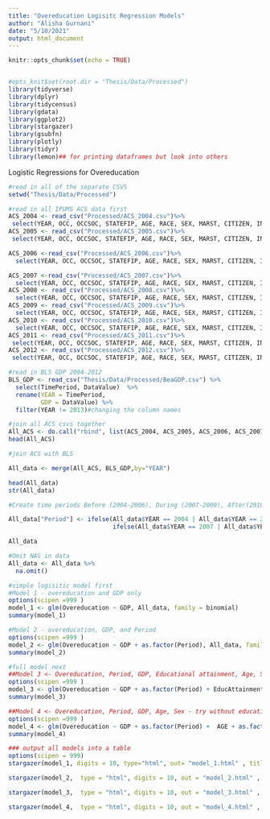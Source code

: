 ```yaml
---
title: "Overeducation Logisitc Regression Models"
author: "Alisha Gurnani"
date: "5/10/2021"
output: html_document
---
```



```r
knitr::opts_chunk$set(echo = TRUE)


#opts_knit$set(root.dir = "Thesis/Data/Processed")
library(tidyverse)
library(dplyr)
library(tidycensus)
library(gdata)
library(ggplot2)
library(stargazer)
library(gsubfn)
library(plotly)
library(tidyr)
library(lemon)## for printing dataframes but look into others
```


Logistic Regressions for Overeducation


```r
#read in all of the separate CSVS
setwd("Thesis/Data/Processed")

#read in all IPUMS ACS data first
ACS_2004 <- read_csv("Processed/ACS_2004.csv")%>%
 select(YEAR, OCC, OCCSOC, STATEFIP, AGE, RACE, SEX, MARST, CITIZEN, INCTOT, REGION,IND, EducAttainment, Overeducation)
ACS_2005 <- read_csv("Processed/ACS_2005.csv")%>%
 select(YEAR, OCC, OCCSOC, STATEFIP, AGE, RACE, SEX, MARST, CITIZEN, INCTOT, REGION,IND, EducAttainment, Overeducation)

ACS_2006 <-read_csv("Processed/ACS_2006.csv")%>%
  select(YEAR, OCC, OCCSOC, STATEFIP, AGE, RACE, SEX, MARST, CITIZEN, INCTOT, REGION,IND, EducAttainment, Overeducation)

ACS_2007 <-read_csv("Processed/ACS_2007.csv")%>%
  select(YEAR, OCC, OCCSOC, STATEFIP, AGE, RACE, SEX, MARST, CITIZEN, INCTOT, REGION,IND, EducAttainment, Overeducation)
ACS_2008 <- read_csv("Processed/ACS_2008.csv")%>%
  select(YEAR, OCC, OCCSOC, STATEFIP, AGE, RACE, SEX, MARST, CITIZEN, INCTOT, REGION,IND, EducAttainment, Overeducation)
ACS_2009 <- read_csv("Processed/ACS_2009.csv")%>%
  select(YEAR, OCC, OCCSOC, STATEFIP, AGE, RACE, SEX, MARST, CITIZEN, INCTOT, REGION,IND, EducAttainment, Overeducation)
ACS_2010 <- read_csv("Processed/ACS_2010.csv")%>%
  select(YEAR, OCC, OCCSOC, STATEFIP, AGE, RACE, SEX, MARST, CITIZEN, INCTOT, REGION,IND, EducAttainment, Overeducation)
ACS_2011 <- read_csv("Processed/ACS_2011.csv")%>%
 select(YEAR, OCC, OCCSOC, STATEFIP, AGE, RACE, SEX, MARST, CITIZEN, INCTOT, REGION,IND, EducAttainment, Overeducation)
ACS_2012 <- read_csv("Processed/ACS_2012.csv")%>%
 select(YEAR, OCC, OCCSOC, STATEFIP, AGE, RACE, SEX, MARST, CITIZEN, INCTOT, REGION,IND, EducAttainment, Overeducation)

#read in BLS GDP 2004-2012
BLS_GDP <- read_csv("Thesis/Data/Processed/BeaGDP.csv") %>%
  select(TimePeriod, DataValue)  %>%
  rename(YEAR = TimePeriod,
         GDP = DataValue) %>%
  filter(YEAR != 2013)#changing the column names
```



```r
#join all ACS csvs together
All_ACS <- do.call("rbind", list(ACS_2004, ACS_2005, ACS_2006, ACS_2007, ACS_2008, ACS_2009, ACS_2010, ACS_2011, ACS_2012))
head(All_ACS)

```

```r
#join ACS with BLS

All_data <- merge(All_ACS, BLS_GDP,by="YEAR")

head(All_data)
str(All_data)
```



```r
#Create time periods Before (2004-2006), During (2007-2009), After(2010-2012)

All_data["Period"] <- ifelse(All_data$YEAR == 2004 | All_data$YEAR == 2005 | All_data$YEAR == 2006, 1,
                             ifelse(All_data$YEAR == 2007 | All_data$YEAR == 2008 | All_data$YEAR == 2009, 2,3))

All_data

```

```r
#Omit NAS in data
All_data <- All_data %>%
  na.omit()
```


```r
#simple logisitic model first
#Model 1 - overeducation and GDP only 
options(scipen =999 )
model_1 <- glm(Overeducation ~ GDP, All_data, family = binomial)
summary(model_1)

```


```r
#Model 2 - overeducation, GDP, and Period
options(scipen =999 )
model_2 <- glm(Overeducation ~ GDP + as.factor(Period), All_data, family = binomial) 
summary(model_2)
```



```r
#full model next
##Model 3 <- Overeducation, Period, GDP, Educational attainment, Age, Sex
options(scipen =999 )
model_3 <- glm(Overeducation ~ GDP + as.factor(Period) + EducAttainment + AGE + as.factor(SEX) , All_data, family = binomial)
summary(model_3)
```

  
```r
##Model 4 <- Overeducation, Period, GDP, Age, Sex - try without education attainment
options(scipen =999 )
model_4 <- glm(Overeducation ~ GDP + as.factor(Period) +  AGE + as.factor(SEX) , All_data, family = binomial)
summary(model_4)
```



```r
### output all models into a table
options(scipen = 999)
stargazer(model_1, digits = 10, type="html", out= "model_1.html" , title = "Model 1")

stargazer(model_2,  type = "html", digits = 10, out = "model_2.html" , title = "Model 2")

stargazer(model_3,  type = "html", digits = 10, out = "model_3.html" , title = "Model 3")

stargazer(model_4,  type = "html", digits = 10, out = "model_4.html" , title = "Model 4")
```
  



